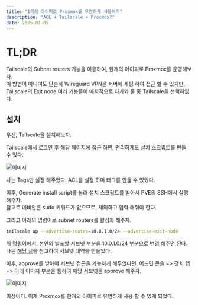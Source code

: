 ```yaml
---
title: "1개의 아이피로 Proxmox를 유연하게 사용하기"
description: "ACL + Tailscale + Proxmox?"
date: 2025-01-05
---
```


# TL;DR

Tailscale의 Subnet routers 기능을 이용하여, 한개의 아이피로 Proxmox를 운영해보자.  
이 방법이 아니여도 단순히 Wireguard VPN을 서버에 세팅 하여 접근 할 수 있지만, Tailscale의 Exit node 여러 기능들이 매력적으로 다가와 둘 중 Tailscale을 선택하였다.

## 설치

우선, Tailscale을 설치해보자.

Tailscale에서 로그인 후 [해당 페이지](https://login.tailscale.com/admin/machines/new-linux)에 접근 하면, 편리하게도 설치 스크립트를 만들 수 있다.

![이미지](/posts/how-to-pve-in-1-ip/01.png)

나는 Tags만 설정 해주었다. ACL을 설정 하며 태그를 만들 수 있었다.

이후, Generate install script를 눌러 설치 스크립트를 받아서 PVE의 SSH에서 실행 해주자.  
참고로 데비안은 sudo 키워드가 없으므로, 제외하고 입력 해줘야 한다.

그리고 아래의 명령어로 subnet routers를 활성화 해주자.

```bash
tailscale up --advertise-routes=10.0.1.0/24 --advertise-exit-node
```

위 명령어에서, 본인의 발표할 서브넷 부분을 10.0.1.0/24 부분으로 변경 해주면 된다. 나는 [해당 글](https://hwanstory.kr/@kim-hwan/posts/Proxmox-Virtual-Private-Network-Configuration)을 참고하여 서브넷 대역을 만들었다.

이후, approve를 받아야 서브넷 접근을 가능하게 해두었다면, 어드민 콘솔 => 장치 탭 => 아래 이미지 부분을 통하여 해당 서브넷을 approve 해주자.

![이미지](/posts/how-to-pve-in-1-ip/02.png)

이상이다. 이제 Proxmox를 한개의 아이피로 유연하게 사용 할 수 있게 되었다.
